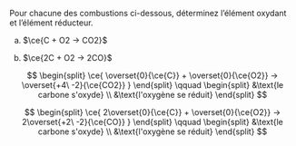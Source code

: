 ::: {.Exercise data-latex=""}

Pour chacune des combustions ci-dessous, déterminez l’élément oxydant et l'élément réducteur.

a. $\ce{C + O2 -> CO2}$

b. $\ce{2C + O2 -> 2CO}$

:::

::: {.Answer data-latex=""}

$$
\begin{split}
\ce{ \overset{0}{\ce{C}} + \overset{0}{\ce{O2}} -> \overset{+4\ -2}{\ce{CO2}} }
\end{split}
\qquad
\begin{split}
  &\text{le carbone s'oxyde} \\
  &\text{l'oxygène se réduit}
\end{split}
$$

$$
\begin{split}
\ce{ 2\overset{0}{\ce{C}} + \overset{0}{\ce{O2}} -> 2\overset{+2\ -2}{\ce{CO}} }
\end{split}
\qquad
\begin{split}
  &\text{le carbone s'oxyde} \\
  &\text{l'oxygène se réduit}
\end{split}
$$


:::
